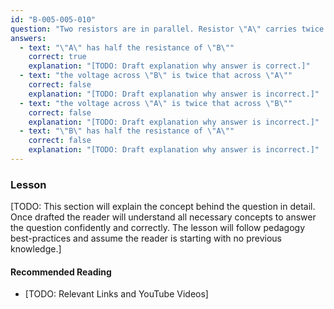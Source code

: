 ```yaml
---
id: "B-005-005-010"
question: "Two resistors are in parallel. Resistor \"A\" carries twice the current of resistor \"B,\" which means that:"
answers:
  - text: "\"A\" has half the resistance of \"B\""
    correct: true
    explanation: "[TODO: Draft explanation why answer is correct.]"
  - text: "the voltage across \"B\" is twice that across \"A\""
    correct: false
    explanation: "[TODO: Draft explanation why answer is incorrect.]"
  - text: "the voltage across \"A\" is twice that across \"B\""
    correct: false
    explanation: "[TODO: Draft explanation why answer is incorrect.]"
  - text: "\"B\" has half the resistance of \"A\""
    correct: false
    explanation: "[TODO: Draft explanation why answer is incorrect.]"
---
```


### Lesson

[TODO: This section will explain the concept behind the question in detail. Once drafted the reader will understand all necessary concepts to answer the question confidently and correctly. The lesson will follow pedagogy best-practices and assume the reader is starting with no previous knowledge.]

#### Recommended Reading

- [TODO: Relevant Links and YouTube Videos]
